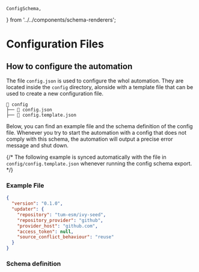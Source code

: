    ConfigSchema,
} from '../../components/schema-renderers';

# Configuration Files

## How to configure the automation

The file `config.json` is used to configure the whol automation. They are located inside the `config` directory, alonside with a template file that can be used to create a new configuration file.

```
📁 config
├── 📄 config.json
├── 📄 config.template.json
```

Below, you can find an example file and the schema definition of the config file. Whenever you try to start the automation with a config that does not comply with this schema, the automation will output a precise error message and shut down.

{/* The following example is synced automatically with the file in `config/config.template.json` whenever running the config schema export. */}

### Example File

```json
{
  "version": "0.1.0",
  "updater": {
    "repository": "tum-esm/ivy-seed",
    "repository_provider": "github",
    "provider_host": "github.com",
    "access_token": null,
    "source_conflict_behaviour": "reuse"
  }
}
```

### Schema definition

<ConfigSchema  />
